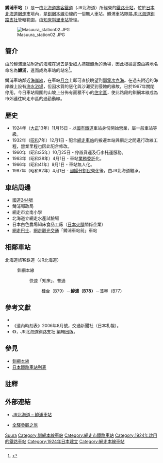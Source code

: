 {{noteTA
|T=zh-tw:鱒浦車站;zh-hk:鱒浦站;zh-cn:鳟浦站;
|1=zh-tw:鱒浦車站;zh-hk:鱒浦站;zh-cn:鳟浦站;
}}
{{日本車站資訊
|公司色 = #2cb431
|文字色 = 
|站名 = 鱒浦車站
|圖片 =Masuura station14.JPG
|pxl = 
|圖片說明 = 鱒浦車站站房
|日文原名 =鱒浦
|平假名 =ますうら
|羅馬拼音 =Masuura
|副站名 = 
|所屬公司 = [[File:JR_logo_(hokkaido).svg|23px]][[北海道旅客鐵道|北海道旅客鐵道]]（JR北海道）
|電報略號 =スマ
|車站編號 = {{車站編號c|hotpink|B78}}
|所在地 = [[北海道|北海道]][[網走市|網走市]]字鱒浦104番地之1
|車站構造 = [[地面車站|地面車站]]
|月台配置 = 1面1線
|所屬路線 = {{Color|#ef59a1|■}}[[釧網本線|釧網本線]]
|前一站 =B79 [[桂台車站|桂台]]
|前一站距離 = 4.8
|後一站距離 = 2.5
|後一站 = [[藻琴車站|藻琴]] B77
|距離 = 6.2
|起點站 = [[網走車站|網走]]
|啟用年月日 = 1924年（[[大正|大正]]13年）11月15日
|廢站年月日 = 
|上下車人次 =
|統計年度 =
|轉車 = 
|備註 =無人車站
}}
'''鱒浦車站'''（{{jpn|j=鱒浦駅|hg=ますうらえき|rm=Masuura eki|f=y}}）是一由[[北海道旅客鐵道|北海道旅客鐵道]]（JR北海道）所經營的[[鐵路車站|鐵路車站]]，位於[[日本|日本]][[北海道|北海道]][[網走市|網走市]]境內，是[[釧網本線|釧網本線]]沿線的一個無人車站。鱒浦車站隸屬[[北海道旅客鐵道釧路支社|JR北海道釧路支社]]管轄範圍，由[[知床斜里車站|知床斜里車站]]管理。

[[File:Masuura_station02.JPG|thumb]]

==簡介==
由於鱒浦車站附近的海域在過去是[[愛奴人|愛奴人]]捕獵[[鱒魚|鱒魚]]的漁場，因此根據這源由將地名命名為'''鱒浦'''，進而成為車站的站名<ref>{{cite web
|url = http://www.jrkushiro.jp/eki/senmou/masuura.html
|title = 鱒浦車站
|accessdate = 2009-11-07
|publisher = JR北海道釧路支社
|language = ja
|deadurl = yes
|archiveurl = https://web.archive.org/web/20110909123524/http://www.jrkushiro.jp/eki/senmou/masuura.html
|archivedate = 2011-09-09
}}</ref>。

鱒浦車站鄰近[[海岸線|海岸線]]，在車站[[月台|月台]]上即可直接眺望到[[鄂霍次克海|鄂霍次克海]]。在過去附近的海岸線上設有[[海水浴場|海水浴場]]，但因水質的惡化與沙灘受到侵蝕的緣故，已於1997年關閉停用。今日車站周圍的山坡上分佈有面積不小的[[住宅區|住宅區]]，使此路段的釧網本線成為市郊連往網走市區的通勤動線。

== 歷史 ==
* 1924年（[[大正|大正]]13年）11月15日 - 以[[日本國有鐵道|國有鐵道]]車站身份開始營業，屬一般車站等級。
* 1932年（[[昭和|昭和]]7年）12月1日 - 配合[[網走車站|網走車站]]的搬遷本站與網走之間進行改線工程，營業里程也因此配合修改。
* 1960年（昭和35年）10月25日 - 停辦貨運及行李托運服務。
* 1963年（昭和38年）4月1日 - 車站[[業務委託車站|業務委託]]化。
* 1966年（昭和41年）9月1日 - 車站無人化。
* 1987年（昭和62年）4月1日 - [[國鐵分割民營化|國鐵分割民營化]]後，由JR北海道繼承。

== 車站周邊 ==
* [[國道244號|國道244號]]
* 鱒浦郵政局
* 網走市立南小學
* 北海道立網走水產試驗場
* 日本白色農場知床食品工廠（[[日本火腿|日本火腿]]關係企業）
* [[網走巴士|網走巴士]]、[[網走觀光交通|網走觀光交通]]「鱒浦車站前」車站

== 相鄰車站 ==
; 北海道旅客鉄道（JR北海道）
: {{Color|#ef59a1|■}}釧網本線
:: 快速「知床」、普通
::: [[桂台站|桂台]]（B79）－'''鱒浦（B78）'''－[[藻琴站|藻琴]]（B77）

==參考文獻==
*{{cite book | language =ja | author=本久公洋 | coauthors = | title= 《<span lang="ja">北海道鉄道駅大図鑑</span>》| url= | year=2008 | location= | publisher= [[北海道新聞|北海道新聞社]]| id= | isbn= | pages=}}
* 《道內時刻表》2006年8月號，交通新聞社（日本札幌）。
* 《{{lang|ja|JR釧路支社 鉄道百年の歩み}}》，JR北海道釧路支社 編輯出版。

== 參見 ==
* [[釧網本線|釧網本線]]
* [[日本鐵路車站列表|日本鐵路車站列表]]

==註釋==
<references/>

==外部連結==
* {{ja}}[http://www.jrhokkaido.co.jp/network/station/station.html#4549 JR北海道 – 鱒浦車站] {{Wayback|url=http://www.jrhokkaido.co.jp/network/station/station.html#4549 |date=20190202042725 }}
* {{ja}}[http://www.tsuchibuta.com/jr-hokkaido/senmouline/25masuura/25masuura.htm 全驛參觀之旅] {{Wayback|url=http://www.tsuchibuta.com/jr-hokkaido/senmouline/25masuura/25masuura.htm |date=20160819103216 }}

{{釧網本線}}

{{DEFAULTSORT:Masuura}}
[[Category:日本鐵路車站_Ma|Suura]]
[[Category:釧網本線車站|Category:釧網本線車站]]
[[Category:網走市鐵路車站|Category:網走市鐵路車站]]
[[Category:1924年啟用的鐵路車站|Category:1924年啟用的鐵路車站]]
[[Category:1924年日本建立|Category:1924年日本建立]]
[[Category:網走本線車站|Category:網走本線車站]]